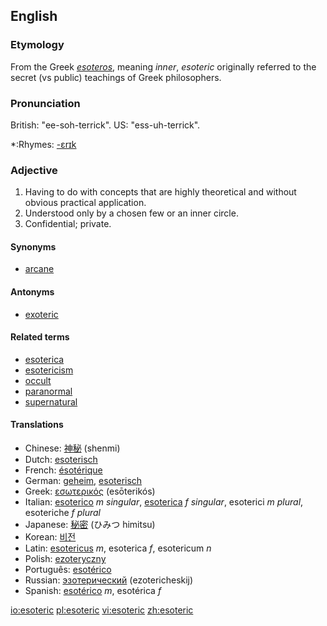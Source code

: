 ==English==

===Etymology===
From the Greek ''[[esoteros]]'', meaning ''inner'', ''esoteric'' originally referred to the secret (vs public) teachings of Greek philosophers.

===Pronunciation===
British: "ee-soh-terrick".
US: "ess-uh-terrick".
*:Rhymes: [[Rhymes:English:-ɛrɪk|-ɛrɪk]]

===Adjective===
{{en-adj}}

# Having to do with concepts that are highly theoretical and without obvious practical application.
# Understood only by a chosen few or an inner circle.
# Confidential; private.

====Synonyms====
*[[arcane]]

====Antonyms====
*[[exoteric]]

====Related terms====
*[[esoterica]]
*[[esotericism]]
*[[occult]]
*[[paranormal]]
*[[supernatural]]

====Translations====
*Chinese: [[神秘]] (shenmi)
*Dutch: [[esoterisch]]
*French: [[ésotérique]]
*German: [[geheim]], [[esoterisch]]
*Greek: [[εσωτερικός]] (esōterikós)
*Italian: [[esoterico]] ''m singular'', [[esoterica]] ''f singular'', esoterici ''m plural'', esoteriche ''f plural''
*Japanese: [[秘密]] (ひみつ himitsu)
*Korean: [[비전]]
*Latin: [[esotericus]] ''m'', esoterica ''f'', esotericum ''n''
*Polish: [[ezoteryczny]]
*Português: [[esotérico]]
*Russian: [[эзотерический]] (ezotericheskij)
*Spanish: [[esotérico]] ''m'', esotérica ''f''

[[io:esoteric]]
[[pl:esoteric]]
[[vi:esoteric]]
[[zh:esoteric]]